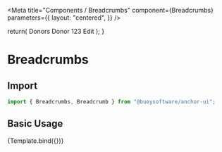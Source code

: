 

<Meta
  title="Components / Breadcrumbs"
  component={Breadcrumbs}
  parameters={{
    layout: "centered",
  }}
/>

  return(
    <Breadcrumbs>
      <Breadcrumb>Donors</Breadcrumb>
      <Breadcrumb>Donor 123</Breadcrumb>
      <Breadcrumb>Edit</Breadcrumb>
      <Breadcrumb></Breadcrumb>
    </Breadcrumbs>
  );
}

# Breadcrumbs

## Import

```javascript
import { Breadcrumbs, Breadcrumb } from "@buoysoftware/anchor-ui";
```

## Basic Usage

<Canvas>
  <Story args={{}} name="Breadcrumbs">
    {Template.bind({})}
  </Story>
</Canvas>
